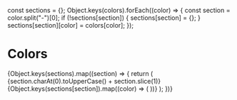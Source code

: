 const sections = {};
Object.keys(colors).forEach((color) => {
  const section = color.split("-")[0];
  if (!sections[section]) {
    sections[section] = {};
  }
  sections[section][color] = colors[color];
});

<Meta title="Introduction/Colors" />

# Colors

<Fragment>
  {Object.keys(sections).map((section) => {
    return (
      <Fragment>
        <Heading>{section.charAt(0).toUpperCase() + section.slice(1)}</Heading>
        <br />
        {Object.keys(sections[section]).map((color) => (
          <ColorItem subtitle={`$${color}`} colors={[sections[section][color]]} />
        ))}
      </Fragment>
    );
  })}
</Fragment>
